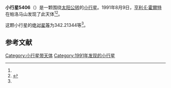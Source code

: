 {{Infobox planet
| bgcolour = #FFFFC0
| name = 5406 Jonjoseph
| symbol = 
| image = 
| caption = 
| discovery = yes
| discovery_ref = 
| discoverer = [[亨利·E·霍爾特|亨利·E·霍爾特]]
| discovery_site = [[帕洛马山|帕洛马山]] 
| discovered = 1991年8月9日
| designations = yes
| mp_name = 
| named_after = 
| alt_names = 1991 PH11/ 1979 WH4 / 1986 NJ / 1987 SV22 / 1989 AY
| mp_category = [[主带小行星|主带小行星]]
| orbit_ref = <ref name="a">[http://ssd.jpl.nasa.gov/sbdb.cgi?sstr=5406 5406 Jonjoseph] {{Wayback|url=http://ssd.jpl.nasa.gov/sbdb.cgi?sstr=5406 |date=20210720163425 }}，小行星數據庫瀏覽器（JPL Small-Body Database Browser）－[[美国国家航空航天局|美国国家航空航天局]]喷气推进实验室</ref>
| epoch = 2456400.5 (2013年4月18日更新)
| aphelion = {{convert|2.9877201|AU|km|3|abbr=on|lk=out}}
| perihelion = {{convert|2.3471853|AU|km|3|abbr=on}}
| semimajor = {{convert|2.6674527|AU|km|3|abbr=on}}
| eccentricity = 0.1200649
| period = 1591.268673 [[日|日]]<br />4.36[[儒略年|儒略年]]
| avg_speed = 
| inclination = 6.11938
| asc_node = 235.47361
| mean_anomaly = 
| arg_peri = 342.21344
| satellites = 
| physical_characteristics = yes
| dimensions = 
| mass = 
| density = 
| surface_grav = 
| escape_velocity = 
| sidereal_day = 
| axial_tilt = 
| pole_ecliptic_lat = 
| pole_ecliptic_lon = 
| albedo = 
| temperatures= 
| temp_name1 = 
| mean_temp_1 = 
| max_temp_1 = 
| temp_name2 = 
| max_temp_2 = 
| spectral_type = 
| abs_magnitude = 342.21344
}}

'''小行星5406'''（{{lang-en|5406 Jonjoseph}}）是一颗围绕[[太阳|太阳]][[公转|公转]]的[[小行星|小行星]]。1991年8月9日，[[亨利·E·霍爾特|亨利·E·霍爾特]]在帕洛马山发现了此天体<ref name="a" /><ref>{{cite news|title=小行星列表|url=http://cfa-www.harvard.edu/iau/lists/NumberedMPs.txt|accessdate=2013-07-08|newspaper=哈佛大学|archive-date=2008-05-17|archive-url=https://web.archive.org/web/20080517010638/http://cfa-www.harvard.edu/iau/lists/NumberedMPs.txt|dead-url=no}}</ref>。

这颗小行星的[[绝对星等|绝对星等]]为342.21344等<ref name="a" />。

==参考文献==
{{reflist}}
{{Minor Planet Number|[[小行星5405|小行星5405]]|[[小行星5407|小行星5407]]}}

{{小天体}}

[[Category:小行星带天体|Category:小行星带天体]]
[[Category:1991年发现的小行星|Category:1991年发现的小行星]]

{{asteroid-stub}}